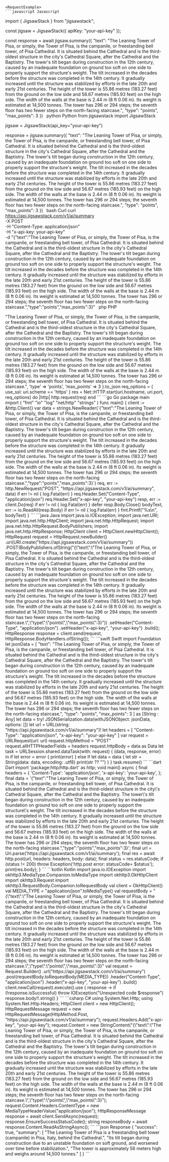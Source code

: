 
    <RequestExample>
    ```javascript Javascript
import { JigsawStack } from "jigsawstack";

const jigsaw = JigsawStack({ apiKey: "your-api-key" });

const response = await jigsaw.summary({
      "text": "The Leaning Tower of Pisa, or simply, the Tower of Pisa, is the campanile, or freestanding bell tower, of Pisa Cathedral. It is situated behind the Cathedral and is the third-oldest structure in the city's Cathedral Square, after the Cathedral and the Baptistry. The tower's tilt began during construction in the 12th century, caused by an inadequate foundation on ground too soft on one side to properly support the structure's weight. The tilt increased in the decades before the structure was completed in the 14th century. It gradually increased until the structure was stabilized by efforts in the late 20th and early 21st centuries. The height of the tower is 55.86 metres (183.27 feet) from the ground on the low side and 56.67 metres (185.93 feet) on the high side. The width of the walls at the base is 2.44 m (8 ft 0.06 in). Its weight is estimated at 14,500 tonnes. The tower has 296 or 294 steps; the seventh floor has two fewer steps on the north-facing staircase.",
      "type": "points",
      "max_points": 3
})
    ```
    ```python Python
from jigsawstack import JigsawStack

jigsaw = JigsawStack(api_key="your-api-key")

response = jigsaw.summary({
      "text": "The Leaning Tower of Pisa, or simply, the Tower of Pisa, is the campanile, or freestanding bell tower, of Pisa Cathedral. It is situated behind the Cathedral and is the third-oldest structure in the city's Cathedral Square, after the Cathedral and the Baptistry. The tower's tilt began during construction in the 12th century, caused by an inadequate foundation on ground too soft on one side to properly support the structure's weight. The tilt increased in the decades before the structure was completed in the 14th century. It gradually increased until the structure was stabilized by efforts in the late 20th and early 21st centuries. The height of the tower is 55.86 metres (183.27 feet) from the ground on the low side and 56.67 metres (185.93 feet) on the high side. The width of the walls at the base is 2.44 m (8 ft 0.06 in). Its weight is estimated at 14,500 tonnes. The tower has 296 or 294 steps; the seventh floor has two fewer steps on the north-facing staircase.",
      "type": "points",
      "max_points": 3
})
    ```
    ```bash Curl
curl https://api.jigsawstack.com/v1/ai/summary \
 -X POST \
 -H "Content-Type: application/json" \
 -H "x-api-key: your-api-key" \
 -d "{\"text\":\"The Leaning Tower of Pisa, or simply, the Tower of Pisa, is the campanile, or freestanding bell tower, of Pisa Cathedral. It is situated behind the Cathedral and is the third-oldest structure in the city's Cathedral Square, after the Cathedral and the Baptistry. The tower's tilt began during construction in the 12th century, caused by an inadequate foundation on ground too soft on one side to properly support the structure's weight. The tilt increased in the decades before the structure was completed in the 14th century. It gradually increased until the structure was stabilized by efforts in the late 20th and early 21st centuries. The height of the tower is 55.86 metres (183.27 feet) from the ground on the low side and 56.67 metres (185.93 feet) on the high side. The width of the walls at the base is 2.44 m (8 ft 0.06 in). Its weight is estimated at 14,500 tonnes. The tower has 296 or 294 steps; the seventh floor has two fewer steps on the north-facing staircase.\",\"type\":\"points\",\"max_points\":3}"
    ```
    ```php PHP
<?php
$ch = curl_init();
curl_setopt($ch, CURLOPT_URL, 'https://api.jigsawstack.com/v1/ai/summary');
curl_setopt($ch, CURLOPT_RETURNTRANSFER, true);
curl_setopt($ch, CURLOPT_CUSTOMREQUEST, 'POST');
curl_setopt($ch, CURLOPT_HTTPHEADER, [
    'Content-Type: application/json',
    'x-api-key: your-api-key',
]);
curl_setopt($ch, CURLOPT_POSTFIELDS, '{"text":"The Leaning Tower of Pisa, or simply, the Tower of Pisa, is the campanile, or freestanding bell tower, of Pisa Cathedral. It is situated behind the Cathedral and is the third-oldest structure in the city\'s Cathedral Square, after the Cathedral and the Baptistry. The tower\'s tilt began during construction in the 12th century, caused by an inadequate foundation on ground too soft on one side to properly support the structure\'s weight. The tilt increased in the decades before the structure was completed in the 14th century. It gradually increased until the structure was stabilized by efforts in the late 20th and early 21st centuries. The height of the tower is 55.86 metres (183.27 feet) from the ground on the low side and 56.67 metres (185.93 feet) on the high side. The width of the walls at the base is 2.44 m (8 ft 0.06 in). Its weight is estimated at 14,500 tonnes. The tower has 296 or 294 steps; the seventh floor has two fewer steps on the north-facing staircase.","type":"points","max_points":3}');

$response = curl_exec($ch);

curl_close($ch);

    ```
    ```ruby Ruby
require 'net/http'
require 'json'

uri = URI('https://api.jigsawstack.com/v1/ai/summary')
req = Net::HTTP::Post.new(uri)
req.content_type = 'application/json'
req['x-api-key'] = 'your-api-key'

req.body = {
  'text' => "The Leaning Tower of Pisa, or simply, the Tower of Pisa, is the campanile, or freestanding bell tower, of Pisa Cathedral. It is situated behind the Cathedral and is the third-oldest structure in the city's Cathedral Square, after the Cathedral and the Baptistry. The tower's tilt began during construction in the 12th century, caused by an inadequate foundation on ground too soft on one side to properly support the structure's weight. The tilt increased in the decades before the structure was completed in the 14th century. It gradually increased until the structure was stabilized by efforts in the late 20th and early 21st centuries. The height of the tower is 55.86 metres (183.27 feet) from the ground on the low side and 56.67 metres (185.93 feet) on the high side. The width of the walls at the base is 2.44 m (8 ft 0.06 in). Its weight is estimated at 14,500 tonnes. The tower has 296 or 294 steps; the seventh floor has two fewer steps on the north-facing staircase.",
  'type' => 'points',
  'max_points' => 3
}.to_json

req_options = {
  use_ssl: uri.scheme == 'https'
}
res = Net::HTTP.start(uri.hostname, uri.port, req_options) do |http|
  http.request(req)
end

    ```
    ```go Go
package main

import (
	"fmt"
	"io"
	"log"
	"net/http"
	"strings"
)

func main() {
	client := &http.Client{}
	var data = strings.NewReader(`{"text":"The Leaning Tower of Pisa, or simply, the Tower of Pisa, is the campanile, or freestanding bell tower, of Pisa Cathedral. It is situated behind the Cathedral and is the third-oldest structure in the city's Cathedral Square, after the Cathedral and the Baptistry. The tower's tilt began during construction in the 12th century, caused by an inadequate foundation on ground too soft on one side to properly support the structure's weight. The tilt increased in the decades before the structure was completed in the 14th century. It gradually increased until the structure was stabilized by efforts in the late 20th and early 21st centuries. The height of the tower is 55.86 metres (183.27 feet) from the ground on the low side and 56.67 metres (185.93 feet) on the high side. The width of the walls at the base is 2.44 m (8 ft 0.06 in). Its weight is estimated at 14,500 tonnes. The tower has 296 or 294 steps; the seventh floor has two fewer steps on the north-facing staircase.","type":"points","max_points":3}`)
	req, err := http.NewRequest("POST", "https://api.jigsawstack.com/v1/ai/summary", data)
	if err != nil {
		log.Fatal(err)
	}
	req.Header.Set("Content-Type", "application/json")
	req.Header.Set("x-api-key", "your-api-key")
	resp, err := client.Do(req)
	if err != nil {
		log.Fatal(err)
	}
	defer resp.Body.Close()
	bodyText, err := io.ReadAll(resp.Body)
	if err != nil {
		log.Fatal(err)
	}
	fmt.Printf("%s\n", bodyText)
}

    ```
    ```java Java
import java.io.IOException;
import java.net.URI;
import java.net.http.HttpClient;
import java.net.http.HttpRequest;
import java.net.http.HttpRequest.BodyPublishers;
import java.net.http.HttpResponse;

HttpClient client = HttpClient.newHttpClient();

HttpRequest request = HttpRequest.newBuilder()
    .uri(URI.create("https://api.jigsawstack.com/v1/ai/summary"))
    .POST(BodyPublishers.ofString("{\"text\":\"The Leaning Tower of Pisa, or simply, the Tower of Pisa, is the campanile, or freestanding bell tower, of Pisa Cathedral. It is situated behind the Cathedral and is the third-oldest structure in the city's Cathedral Square, after the Cathedral and the Baptistry. The tower's tilt began during construction in the 12th century, caused by an inadequate foundation on ground too soft on one side to properly support the structure's weight. The tilt increased in the decades before the structure was completed in the 14th century. It gradually increased until the structure was stabilized by efforts in the late 20th and early 21st centuries. The height of the tower is 55.86 metres (183.27 feet) from the ground on the low side and 56.67 metres (185.93 feet) on the high side. The width of the walls at the base is 2.44 m (8 ft 0.06 in). Its weight is estimated at 14,500 tonnes. The tower has 296 or 294 steps; the seventh floor has two fewer steps on the north-facing staircase.\",\"type\":\"points\",\"max_points\":3}"))
    .setHeader("Content-Type", "application/json")
    .setHeader("x-api-key", "your-api-key")
    .build();

HttpResponse<String> response = client.send(request, HttpResponse.BodyHandlers.ofString());

    ```
    ```swift Swift
import Foundation

let jsonData = [
    "text": "The Leaning Tower of Pisa, or simply, the Tower of Pisa, is the campanile, or freestanding bell tower, of Pisa Cathedral. It is situated behind the Cathedral and is the third-oldest structure in the city's Cathedral Square, after the Cathedral and the Baptistry. The tower's tilt began during construction in the 12th century, caused by an inadequate foundation on ground too soft on one side to properly support the structure's weight. The tilt increased in the decades before the structure was completed in the 14th century. It gradually increased until the structure was stabilized by efforts in the late 20th and early 21st centuries. The height of the tower is 55.86 metres (183.27 feet) from the ground on the low side and 56.67 metres (185.93 feet) on the high side. The width of the walls at the base is 2.44 m (8 ft 0.06 in). Its weight is estimated at 14,500 tonnes. The tower has 296 or 294 steps; the seventh floor has two fewer steps on the north-facing staircase.",
    "type": "points",
    "max_points": 3
] as [String : Any]
let data = try! JSONSerialization.data(withJSONObject: jsonData, options: [])

let url = URL(string: "https://api.jigsawstack.com/v1/ai/summary")!
let headers = [
    "Content-Type": "application/json",
    "x-api-key": "your-api-key"
]

var request = URLRequest(url: url)
request.httpMethod = "POST"
request.allHTTPHeaderFields = headers
request.httpBody = data as Data

let task = URLSession.shared.dataTask(with: request) { (data, response, error) in
    if let error = error {
        print(error)
    } else if let data = data {
        let str = String(data: data, encoding: .utf8)
        print(str ?? "")
    }
}

task.resume()

    ```
    ```dart Dart
import 'package:http/http.dart' as http;

void main() async {
  final headers = {
    'Content-Type': 'application/json',
    'x-api-key': 'your-api-key',
  };

  final data = '{"text":"The Leaning Tower of Pisa, or simply, the Tower of Pisa, is the campanile, or freestanding bell tower, of Pisa Cathedral. It is situated behind the Cathedral and is the third-oldest structure in the city\'s Cathedral Square, after the Cathedral and the Baptistry. The tower\'s tilt began during construction in the 12th century, caused by an inadequate foundation on ground too soft on one side to properly support the structure\'s weight. The tilt increased in the decades before the structure was completed in the 14th century. It gradually increased until the structure was stabilized by efforts in the late 20th and early 21st centuries. The height of the tower is 55.86 metres (183.27 feet) from the ground on the low side and 56.67 metres (185.93 feet) on the high side. The width of the walls at the base is 2.44 m (8 ft 0.06 in). Its weight is estimated at 14,500 tonnes. The tower has 296 or 294 steps; the seventh floor has two fewer steps on the north-facing staircase.","type":"points","max_points":3}';

  final url = Uri.parse('https://api.jigsawstack.com/v1/ai/summary');

  final res = await http.post(url, headers: headers, body: data);
  final status = res.statusCode;
  if (status != 200) throw Exception('http.post error: statusCode= $status');

  print(res.body);
}

    ```
    ```kotlin Kotlin
import java.io.IOException
import okhttp3.MediaType.Companion.toMediaType
import okhttp3.OkHttpClient
import okhttp3.Request
import okhttp3.RequestBody.Companion.toRequestBody

val client = OkHttpClient()

val MEDIA_TYPE = "application/json".toMediaType()

val requestBody = "{\"text\":\"The Leaning Tower of Pisa, or simply, the Tower of Pisa, is the campanile, or freestanding bell tower, of Pisa Cathedral. It is situated behind the Cathedral and is the third-oldest structure in the city's Cathedral Square, after the Cathedral and the Baptistry. The tower's tilt began during construction in the 12th century, caused by an inadequate foundation on ground too soft on one side to properly support the structure's weight. The tilt increased in the decades before the structure was completed in the 14th century. It gradually increased until the structure was stabilized by efforts in the late 20th and early 21st centuries. The height of the tower is 55.86 metres (183.27 feet) from the ground on the low side and 56.67 metres (185.93 feet) on the high side. The width of the walls at the base is 2.44 m (8 ft 0.06 in). Its weight is estimated at 14,500 tonnes. The tower has 296 or 294 steps; the seventh floor has two fewer steps on the north-facing staircase.\",\"type\":\"points\",\"max_points\":3}"

val request = Request.Builder()
  .url("https://api.jigsawstack.com/v1/ai/summary")
  .post(requestBody.toRequestBody(MEDIA_TYPE))
  .header("Content-Type", "application/json")
  .header("x-api-key", "your-api-key")
  .build()

client.newCall(request).execute().use { response ->
  if (!response.isSuccessful) throw IOException("Unexpected code $response")
  response.body!!.string()
}

    ```
    ```csharp C#
using System.Net.Http;
using System.Net.Http.Headers;

HttpClient client = new HttpClient();

HttpRequestMessage request = new HttpRequestMessage(HttpMethod.Post, "https://api.jigsawstack.com/v1/ai/summary");

request.Headers.Add("x-api-key", "your-api-key");

request.Content = new StringContent("{\"text\":\"The Leaning Tower of Pisa, or simply, the Tower of Pisa, is the campanile, or freestanding bell tower, of Pisa Cathedral. It is situated behind the Cathedral and is the third-oldest structure in the city's Cathedral Square, after the Cathedral and the Baptistry. The tower's tilt began during construction in the 12th century, caused by an inadequate foundation on ground too soft on one side to properly support the structure's weight. The tilt increased in the decades before the structure was completed in the 14th century. It gradually increased until the structure was stabilized by efforts in the late 20th and early 21st centuries. The height of the tower is 55.86 metres (183.27 feet) from the ground on the low side and 56.67 metres (185.93 feet) on the high side. The width of the walls at the base is 2.44 m (8 ft 0.06 in). Its weight is estimated at 14,500 tonnes. The tower has 296 or 294 steps; the seventh floor has two fewer steps on the north-facing staircase.\",\"type\":\"points\",\"max_points\":3}");
request.Content.Headers.ContentType = new MediaTypeHeaderValue("application/json");

HttpResponseMessage response = await client.SendAsync(request);
response.EnsureSuccessStatusCode();
string responseBody = await response.Content.ReadAsStringAsync();

    ```
    </RequestExample>
    <ResponseExample>
    ```json Response
{
      "success": true,
      "summary": [
            "The Leaning Tower of Pisa is a freestanding bell tower (campanile) in Pisa, Italy, behind the Cathedral.",
            "Its tilt began during construction due to an unstable foundation on soft ground, and worsened over time before stabilization.",
            "The tower is approximately 56 meters high and weighs around 14,500 tonnes."
      ]
}
    ```
    </ResponseExample>
    
    